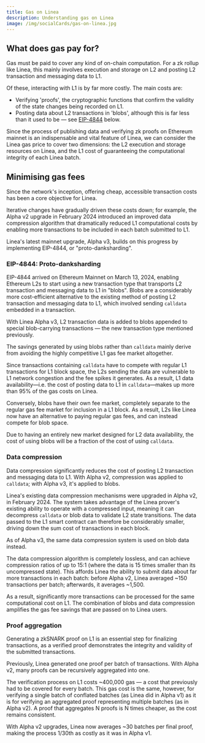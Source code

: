 ```yaml
---
title: Gas on Linea
description: Understanding gas on Linea
image: /img/socialCards/gas-on-linea.jpg
---
```


## What does gas pay for?

Gas must be paid to cover any kind of on-chain computation. For a zk rollup like Linea, this mainly
involves execution and storage on L2 and posting L2 transaction and messaging data to L1.

Of these, interacting with L1 is by far more costly. The main costs are: 

- Verifying 'proofs', the cryptographic functions that confirm the validity of the state changes 
being recorded on L1. 
- Posting data about L2 transactions in 'blobs', although this is far less than it used to be — 
see [EIP-4844](#eip-4844-proto-danksharding) below. 

Since the process of publishing data and verifying zk proofs on Ethereum mainnet is an 
indispensable and vital feature of Linea, we can consider the Linea gas price to cover two 
dimensions: the L2 execution and storage resources on Linea, and the L1 cost of guaranteeing 
the computational integrity of each Linea batch.

## Minimising gas fees

Since the network's inception, offering cheap, accessible transaction costs has been a core 
objective for Linea. 

Iterative changes have gradually driven these costs down; for example, the Alpha v2 upgrade in 
February 2024 introduced an improved data compression algorithm that dramatically reduced L1 
computational costs by enabling more transactions to be included in each batch submitted to L1. 

Linea's latest mainnet upgrade, Alpha v3, builds on this progress by implementing EIP-4844, or 
"proto-danksharding".

### EIP-4844: Proto-danksharding

EIP-4844 arrived on Ethereum Mainnet on March 13, 2024, enabling Ethereum L2s to start using a 
new transaction type that transports L2 transaction and messaging data to L1 in "blobs". Blobs 
are a considerably more cost-efficient alternative to the existing method of posting L2 
transaction and messaging data to L1, which involved sending `calldata` embedded in a transaction.

With Linea Alpha v3, L2 transaction data is added to blobs appended to special blob-carrying 
transactions — the new transaction type mentioned previously. 

The savings generated by using blobs rather than `calldata` mainly derive from avoiding the highly 
competitive L1 gas fee market altogether.

Since transactions containing `calldata` have to compete with regular L1 transactions for 
L1 block space, the L2s sending the data are vulnerable to L1 network congestion and the fee 
spikes it generates. As a result, L1 data availability—i.e. the cost of posting data to L1 
in `calldata`—makes up more than 95% of the gas costs on Linea.

Conversely, blobs have their own fee market, completely separate to the regular gas fee market 
for inclusion in a L1 block. As a result, L2s like Linea now have an alternative to paying 
regular gas fees, and can instead compete for blob space. 

Due to having an entirely new market designed for L2 data availability, the cost of using blobs 
will be a fraction of the cost of using `calldata`.

### Data compression

Data compression significantly reduces the cost of posting L2 transaction and messaging data 
to L1. With Alpha v2, compression was applied to `calldata`; with Alpha v3, it's applied to blobs.

Linea's existing data compression mechanisms were upgraded in Alpha v2, in February 2024.
The system takes advantage of the Linea prover's existing ability to operate with a compressed 
input, meaning it can decompress `calldata` or blob data to validate L2 state transitions. The data
passed to the L1 smart contract can therefore be considerably smaller, driving down the sum 
cost of transactions in each block.

As of Alpha v3, the same data compression system is used on blob data instead.

The data compression algorithm is completely lossless, and can achieve compression ratios of up to 
15:1 (where the data is 15 times smaller than its uncompressed state). This affords Linea 
the ability to submit data about far more transactions in each batch: before Alpha v2, 
Linea averaged ~150 transactions per batch; afterwards, it averages ~1,500.

As a result, significantly more transactions can be processed for the same computational cost on L1.
The combination of blobs and data compression amplifies the gas fee savings that are passed on to
Linea users.

### Proof aggregation

Generating a zkSNARK proof on L1 is an essential step for finalizing transactions, as a verified 
proof demonstrates the integrity and validity of the submitted transactions. 

Previously, Linea generated one proof per batch of transactions. With Alpha v2, many proofs can 
be recursively aggregated into one.

The verification process on L1 costs ~400,000 gas — a cost that previously had to be covered for 
every batch. This gas cost is the same, however, for verifying a single batch of conflated batches
(as Linea did in Alpha v1) as it is for verifying an aggregated proof representing multiple 
batches (as in Alpha v2). A proof that aggregates N proofs is N times cheaper, as the cost 
remains consistent.

With Alpha v2 upgrades, Linea now averages ~30 batches per final proof, making the process 
1/30th as costly as it was in Alpha v1.
